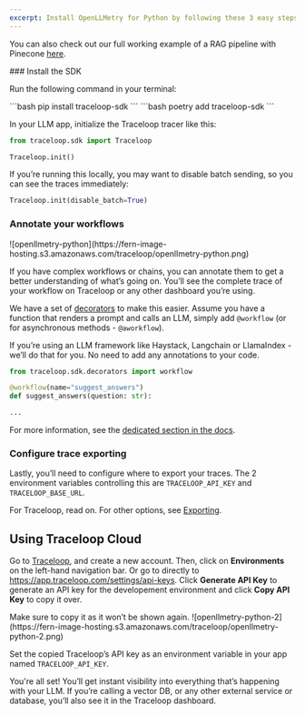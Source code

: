 ```yaml
---
excerpt: Install OpenLLMetry for Python by following these 3 easy steps and get instant monitoring.
---
```


You can also check out our full working example of a RAG pipeline with Pinecone [here](https://github.com/traceloop/pinecone-demo).

<Steps>
### Install the SDK

Run the following command in your terminal:

<CodeBlocks>
    <CodeBlock title="pip">
    ```bash
    pip install traceloop-sdk
    ```
    </CodeBlock>
    <CodeBlock title="poetry">
    ```bash
    poetry add traceloop-sdk
    ```
    </CodeBlock>
</CodeBlocks>

In your LLM app, initialize the Traceloop tracer like this:

```python
from traceloop.sdk import Traceloop

Traceloop.init()
```

If you’re running this locally, you may want to disable batch sending, so you can see the traces immediately:

```python
Traceloop.init(disable_batch=True)
```

### Annotate your workflows

<Frame>
![openllmetry-python](https://fern-image-hosting.s3.amazonaws.com/traceloop/openllmetry-python.png)
</Frame>

If you have complex workflows or chains, you can annotate them to get a better understanding of what’s going on. You’ll see the complete trace of your workflow on Traceloop or any other dashboard you’re using.

We have a set of [decorators](/docs/openllmetry/tracing/workflows-tasks-agents-and-tools) to make this easier. Assume you have a function that renders a prompt and calls an LLM, simply add `@workflow` (or for asynchronous methods - `@aworkflow`).

<Callout intent="tip">
If you’re using an LLM framework like Haystack, Langchain or LlamaIndex - we’ll do that for you. No need to add any annotations to your code.
</Callout>

```python
from traceloop.sdk.decorators import workflow

@workflow(name="suggest_answers")
def suggest_answers(question: str):

...
```

For more information, see the [dedicated section in the docs](/docs/openllmetry/tracing/workflows-tasks-agents-and-tools).

### Configure trace exporting

Lastly, you’ll need to configure where to export your traces. The 2 environment variables controlling this are `TRACELOOP_API_KEY` and `TRACELOOP_BASE_URL`.

For Traceloop, read on. For other options, see [Exporting](/docs/openllmetry/integrations/overview).

## Using Traceloop Cloud

Go to [Traceloop](https://app.traceloop.com/), and create a new account. Then, click on **Environments** on the left-hand navigation bar. Or go to directly to https://app.traceloop.com/settings/api-keys. Click **Generate API Key** to generate an API key for the developement environment and click **Copy API Key** to copy it over.

<Callout intent="warning">
Make sure to copy it as it won’t be shown again.
</Callout>

<Frame>
![openllmetry-python-2](https://fern-image-hosting.s3.amazonaws.com/traceloop/openllmetry-python-2.png)
</Frame>

Set the copied Traceloop’s API key as an environment variable in your app named `TRACELOOP_API_KEY`.

You're all set! You’ll get instant visibility into everything that’s happening with your LLM. If you’re calling a vector DB, or any other external service or database, you’ll also see it in the Traceloop dashboard.

</Steps>